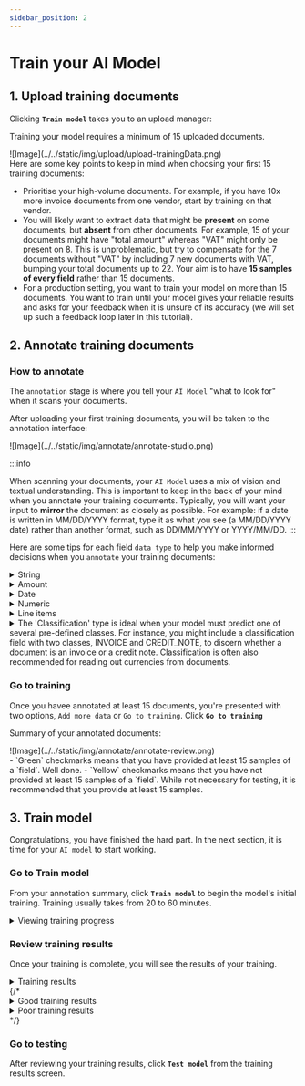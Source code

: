 ```yaml
---
sidebar_position: 2
---
```


# Train your AI Model


<ScrollProgressBar />

##  1. Upload training documents

Clicking <span className="utils-admonition-success">**`Train model`**</span> takes you to an upload manager:

<div class="image-backdrop utils-mb-10">
<p class="image-backdrop-caption text-sm">Training your model requires a minimum of 15 uploaded documents.</p>
![Image](../../static/img/upload/upload-trainingData.png)
</div>
Here are some key points to keep in mind when choosing your first 15 training documents:

- Prioritise your high-volume documents. For example, if you have 10x more invoice documents from one vendor, start by training on that vendor.
- You will likely want to extract data that might be **present** on some documents, but **absent** from other documents. For example, 15 of your documents might have "total amount" whereas "VAT" might only be present on 8. This is unproblematic, but try to compensate for the 7 documents without "VAT" by including 7 new documents with VAT, bumping your total documents up to 22. Your aim is to have **15 samples of every field** rather than 15 documents.
- For a production setting, you want to train your model on more than 15 documents. You want to train until your model gives your reliable results and asks for your feedback when it is unsure of its accuracy (we will set up such a feedback loop later in this tutorial).

## 2. Annotate training documents
### How to annotate
The `annotation` stage is where you tell your `AI Model` "what to look for" when it scans your documents.

<div class="image-backdrop utils-mb-10">
<p class="image-backdrop-caption text-sm">After uploading your first training documents, you will be taken to the annotation interface:</p>
![Image](../../static/img/annotate/annotate-studio.png)
</div>

:::info

When scanning your documents, your `AI Model` uses a mix of vision and textual understanding. This is important to keep in the back of your mind when you annotate your training documents. Typically, you will want your input to **mirror** the document as closely as possible. For example: if a date is written in MM/DD/YYYY format, type it as what you see (a MM/DD/YYYY date) rather than another format, such as DD/MM/YYYY or YYYY/MM/DD.
:::

Here are some tips for each field `data type` to help you make informed decisions when you `annotate` your training documents:
<details className='custom-accordion'>
  <summary>String</summary>
  <p>In addition to regular text and text+numbers, use strings are addresses, which you can create in one `string` field my mirroring how the address is depicted in your documents: </p>
  <div>
    ![Image](../../static/img/annotate/annotate-string-address.png)
  </div>
</details>

<details className='custom-accordion'>
  <summary>Amount</summary>
  <p>When you type something in the `amount` field, your input will be **auto-formatted:** </p>
  - **Commas** "," are formatted to separate thousands. 
  - **Dots** "." are formatted to separate decimals. 
  <p>For example: Fifteen-thousand will look like: 15,000.00</p>
</details>

<details className='custom-accordion'>
  <summary>Date</summary>
  <p>Dates are very common to extract. When you type a date in a `date` field, you must **mirror** the way the date is written on your document. I.e, don't format the date - type the date exactly as it is written on the document </p>
  :::info
  If you created your model before 30th April 2024, you must continue entering dates in a DD/MM/YYYY format instead of mirroring what is written in your document.
  :::
</details>

<details className='custom-accordion'>
  <summary>Numeric</summary>
  <p>Numeric is used for numbers, such as quantities, numeric IDs, etc. A Numeric field does not accept letters. </p>
</details>

<details className='custom-accordion'>
  <summary>Line items</summary>
  <p> Line items are used for multiline tabular data. You do not have to annotate every single item in the table - 3 will do. If there are more than 3 items, pick 3 random items rather than the first three for better results.</p>
  <div>
  ![Image](../../static/img/create-model/create-model-lineItems.png)
  </div>
</details>

<details className='custom-accordion'>
  <summary>The 'Classification' type is ideal when your model must predict one of several pre-defined classes. For instance, you might include a classification field with two classes, INVOICE and CREDIT_NOTE, to discern whether a document is an invoice or a credit note. Classification is often also recommended for reading out currencies from documents.</summary>
</details>

### Go to training
Once you havee annotated at least 15 documents, you're presented with two options, `Add more data` or `Go to training`. Click <span className="utils-admonition-success">**`Go to training`**</span>


<div class="image-backdrop utils-mb-10">
<p class="image-backdrop-caption text-sm">Summary of your annotated documents:</p>
![Image](../../static/img/annotate/annotate-review.png)
</div>
- <span className="utils-admonition-success">`Green`</span> checkmarks means that you have provided at least 15 samples of a `field`. Well done. 
- <span className="utils-admonition-warning">`Yellow`</span> checkmarks means that you have not provided at least 15 samples of a `field`. While not necessary for testing, it is recommended that you provide at least 15 samples.

##  3. Train model
Congratulations, you have finished the hard part. In the next section, it is time for your `AI model` to start working.

### Go to Train model
From your annotation summary, click <span className="utils-admonition-success">**`Train model`**</span> to begin the model's initial training.
Training usually takes from 20 to 60 minutes. 
<details className='custom-accordion'>
  <summary>Viewing training progress</summary>
  <p>While your model is training, you can monitor the training progress by clicking <span className="utils-admonition-success">**`View training details`**</span> from your `Flow` overview:</p>
  <div>
    ![Image](../../static/img/training/training-progress.png)
  </div>
  <p>No action is required from you here. Simply wait until the training is over.</p>
</details>


### Review training results
Once your training is complete, you will see the results of your training. 

<details className='custom-accordion'>
  <summary>Training results</summary>
  <div>
    ![Image](../../static/img/training/training-results.png)
  </div>
  
- <span className="utils-admonition-success">`Green`</span> checkmark means that the model was able to predicted the field with high confidence.
- <span className="utils-admonition-warning">`Yellow`</span> checkmark means that the model was unable to predict the field with high confidence and will not automatically parse the field before a manual inspection. A yellow checkmark is often the result of either insufficent training or inconsistent annotation of training data.

</details>
{/* <details className='custom-accordion'>
  <summary>Good training results</summary>
  <p> Line items are used for multiline tabular data. You do not have to annotate every single item in the table - 3 will do. If there are more than 3 items, pick 3 random items rather than the first three for better results.</p>
  <div>
    ![Image](../../static/img/training/training-results-better.png)
  </div>
</details>
<details className='custom-accordion'>
  <summary>Poor training results</summary>
  <p> Line items are used for multiline tabular data. You do not have to annotate every single item in the table - 3 will do. If there are more than 3 items, pick 3 random items rather than the first three for better results.</p>
  <div>
    ![Image](../../static/img/training/training-results-bad.png)
  </div>
</details> */}


### Go to testing
After reviewing your training results, click <span className="utils-admonition-success">**`Test model`**</span> from the training results screen.
